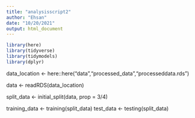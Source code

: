 ```yaml
---
title: "analysisscript2"
author: "Ehsan"
date: "10/20/2021"
output: html_document
---
```

```r
library(here)
library(tidyverse)
library(tidymodels)
library(dplyr)
```

data_location <- here::here("data","processed_data","processeddata.rds")

data <- readRDS(data_location)

split_data <- initial_split(data, prop = 3/4)

training_data <- training(split_data)
test_data  <- testing(split_data)